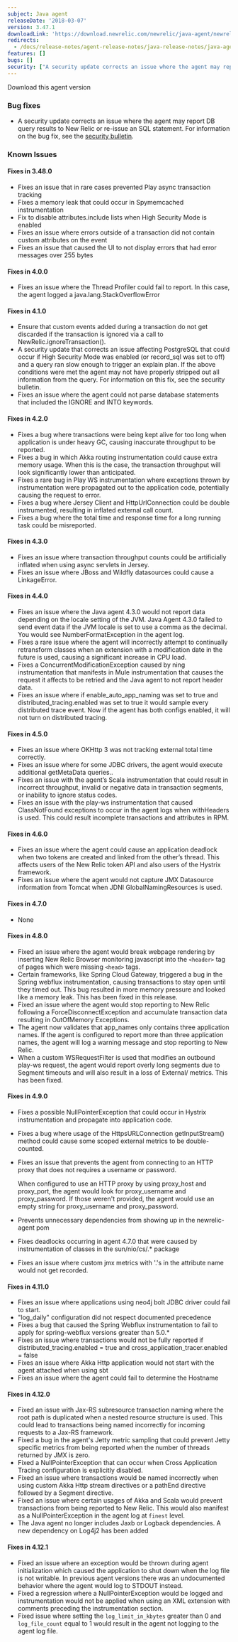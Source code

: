 ```yaml
---
subject: Java agent
releaseDate: '2018-03-07'
version: 3.47.1
downloadLink: 'https://download.newrelic.com/newrelic/java-agent/newrelic-agent/3.47.1/'
redirects:
  - /docs/release-notes/agent-release-notes/java-release-notes/java-agent-3471-established-release
features: []
bugs: []
security: ["A security update corrects an issue where the agent may report DB query results to New Relic or re-issue an SQL statement"]
---
```

<ButtonGroup>
  <ButtonLink
    role="button"
    to="https://download.newrelic.com/newrelic/java-agent/newrelic-agent/3.47.1/"
    variant="primary"
  >
    Download this agent version
  </ButtonLink>
</ButtonGroup>

### Bug fixes

* A security update corrects an issue where the agent may report DB query results to New Relic or re-issue an SQL statement. For information on the bug fix, see the [security bulletin](https://docs.newrelic.com/docs/using-new-relic/new-relic-security/security-bulletins/security-bulletin-nr18-07).

### Known Issues

#### Fixes in 3.48.0

* Fixes an issue that in rare cases prevented Play async transaction tracking
* Fixes a memory leak that could occur in Spymemcached instrumentation
* Fix to disable attributes.include lists when High Security Mode is enabled
* Fixes an issue where errors outside of a transaction did not contain custom attributes on the event
* Fixes an issue that caused the UI to not display errors that had error messages over 255 bytes

#### Fixes in 4.0.0

* Fixes an issue where the Thread Profiler could fail to report. In this case, the agent logged a java.lang.StackOverflowError

#### Fixes in 4.1.0

* Ensure that custom events added during a transaction do not get discarded if the transaction is ignored via a call to NewRelic.ignoreTransaction().
* A security update that corrects an issue affecting PostgreSQL that could occur if High Security Mode was enabled (or record_sql was set to off) and a query ran slow enough to trigger an explain plan. If the above conditions were met the agent may not have properly stripped out all information from the query. For information on this fix, see the security bulletin.
* Fixes an issue where the agent could not parse database statements that included the IGNORE and INTO keywords.

#### Fixes in 4.2.0

* Fixes a bug where transactions were being kept alive for too long when application is under heavy GC, causing inaccurate throughput to be reported.
* Fixes a bug in which Akka routing instrumentation could cause extra memory usage. When this is the case, the transaction throughput will look significantly lower than anticipated.
* Fixes a rare bug in Play WS instrumentation where exceptions thrown by instrumentation were propagated out to the application code, potentially causing the request to error.
* Fixes a bug where Jersey Client and HttpUrlConnection could be double instrumented, resulting in inflated external call count.
* Fixes a bug where the total time and response time for a long running task could be misreported.

#### Fixes in 4.3.0

* Fixes an issue where transaction throughput counts could be artificially inflated when using async servlets in Jersey.
* Fixes an issue where JBoss and Wildfly datasources could cause a LinkageError.

#### Fixes in 4.4.0

* Fixes an issue where the Java agent 4.3.0 would not report data depending on the locale setting of the JVM. Java Agent 4.3.0 failed to send event data if the JVM locale is set to use a comma as the decimal. You would see NumberFormatException in the agent log.
* Fixes a rare issue where the agent will incorrectly attempt to continually retransform classes when an extension with a modification date in the future is used, causing a significant increase in CPU load.
* Fixes a ConcurrentModificationException caused by ning instrumentation that manifests in Mule instrumentation that causes the request it affects to be retried and the Java agent to not report header data.
* Fixes an issue where if enable_auto_app_naming was set to true and distributed_tracing.enabled was set to true it would sample every distributed trace event. Now if the agent has both configs enabled, it will not turn on distributed tracing.

#### Fixes in 4.5.0

* Fixes an issue where OKHttp 3 was not tracking external total time correctly.
* Fixes an issue where for some JDBC drivers, the agent would execute additional getMetaData queries..
* Fixes an issue with the agent’s Scala instrumentation that could result in incorrect throughput, invalid or negative data in transaction segments, or inability to ignore status codes.
* Fixes an issue with the play-ws instrumentation that caused ClassNotFound exceptions to occur in the agent logs when withHeaders is used. This could result incomplete transactions and attributes in RPM.

#### Fixes in 4.6.0

* Fixes an issue where the agent could cause an application deadlock when two tokens are created and linked from the other’s thread. This affects users of the New Relic token API and also users of the Hystrix framework.
* Fixes an issue where the agent would not capture JMX Datasource information from Tomcat when JDNI GlobalNamingResources is used.

#### Fixes in 4.7.0

* None

#### Fixes in 4.8.0

* Fixed an issue where the agent would break webpage rendering by inserting New Relic Browser monitoring javascript into the `<header>` tag of pages which were missing `<head>` tags.
* Certain frameworks, like Spring Cloud Gateway, triggered a bug in the Spring webflux instrumentation, causing transactions to stay open until they timed out. This bug resulted in more memory pressure and looked like a memory leak. This has been fixed in this release.
* Fixed an issue where the agent would stop reporting to New Relic following a ForceDisconnectException and accumulate transaction data resulting in OutOfMemory Exceptions.
* The agent now validates that app_names only contains three application names. If the agent is configured to report more than three application names, the agent will log a warning message and stop reporting to New Relic.
* When a custom WSRequestFilter is used that modifies an outbound play-ws request, the agent would report overly long segments due to Segment timeouts and will also result in a loss of External/ metrics. This has been fixed.

#### Fixes in 4.9.0

* Fixes a possible NullPointerException that could occur in Hystrix instrumentation and propagate into application code.
* Fixes a bug where usage of the HttpsURLConnection getInputStream() method could cause some scoped external metrics to be double-counted.
* Fixes an issue that prevents the agent from connecting to an HTTP proxy that does not requires a username or password.

  When configured to use an HTTP proxy by using proxy_host and proxy_port, the agent would look for proxy_username and proxy_password. If those weren't provided, the agent would use an empty string for proxy_username and proxy_password.
* Prevents unnecessary dependencies from showing up in the newrelic-agent pom
* Fixes deadlocks occurring in agent 4.7.0 that were caused by instrumentation of classes in the sun/nio/cs/.\* package
* Fixes an issue where custom jmx metrics with '.'s in the attribute name would not get recorded.

#### Fixes in 4.11.0

* Fixes an issue where applications using neo4j bolt JDBC driver could fail to start.
* "log_daily" configuration did not respect documented precedence
* Fixes a bug that caused the Spring Webflux instrumentation to fail to apply for spring-webflux versions greater than 5.0.\*
* Fixes an issue where transactions would not be fully reported if distributed_tracing.enabled = true and cross_application_tracer.enabled = false
* Fixes an issue where Akka Http application would not start with the agent attached when using sbt
* Fixes an issue where the agent could fail to determine the Hostname

#### Fixes in 4.12.0

* Fixed an issue with Jax-RS subresource transaction naming where the root path is duplicated when a nested resource structure is used. This could lead to transactions being named incorrectly for incoming requests to a Jax-RS framework.
* Fixed a bug in the agent's Jetty metric sampling that could prevent Jetty specific metrics from being reported when the number of threads returned by JMX is zero.
* Fixed a NullPointerException that can occur when Cross Application Tracing configuration is explicitly disabled.
* Fixed an issue where transactions would be named incorrectly when using custom Akka Http stream directives or a pathEnd directive followed by a Segment directive.
* Fixed an issue where certain usages of Akka and Scala would prevent transactions from being reported to New Relic. This would also manifest as a NullPointerException in the agent log at `finest` level.
* The Java agent no longer includes Jaxb or Logback dependencies. A new dependency on Log4j2 has been added

#### Fixes in 4.12.1

* Fixed an issue where an exception would be thrown during agent initialization which caused the application to shut down when the log file is not writable. In previous agent versions there was an undocumented behavior where the agent would log to STDOUT instead.
* Fixed a regression where a NullPointerException would be logged and instrumentation would not be applied when using an XML extension with comments preceding the instrumentation section.
* Fixed issue where setting the `log_limit_in_kbytes` greater than 0 and `log_file_count` equal to 1 would result in the agent not logging to the agent log file.
